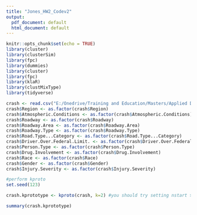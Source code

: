 ```yaml
---
title: "Jones_HW2_Codev2"
output:
  pdf_document: default
  html_document: default
---
```

```r
knitr::opts_chunk$set(echo = TRUE)
library(cluster)
library(clusterSim)
library(fpc)
library(dummies)
library(cluster)
library(fpc)
library(klaR)
library(clustMixType)
library(tidyverse)
```

```r
crash <- read.csv("E:/Onedrive/Training and Education/Masters/Applied Data Mining - 8/HW3/GITHUB/ADM_Week3/data/crashv2.csv")
crash$Region <- as.factor(crash$Region)
crash$Atmospheric.Conditions <- as.factor(crash$Atmospheric.Conditions)
crash$Roadway <- as.factor(crash$Roadway)
crash$Roadway.Area <- as.factor(crash$Roadway.Area)
crash$Roadway.Type <- as.factor(crash$Roadway.Type)
crash$Road.Type...Category <- as.factor(crash$Road.Type...Category)
crash$Driver.Over.Federal.Limit. <- as.factor(crash$Driver.Over.Federal.Limit.)
crash$Person.Type <- as.factor(crash$Person.Type)
crash$Drug.Involvement <- as.factor(crash$Drug.Involvement)
crash$Race <- as.factor(crash$Race)
crash$Gender <- as.factor(crash$Gender)
crash$Injury.Severity <- as.factor(crash$Injury.Severity)


```


```r
#perform kproto
set.seed(123)

crash.kprototype <- kproto(crash, k=2) #you should try setting nstart > 1. 

summary(crash.kprototype)
```
